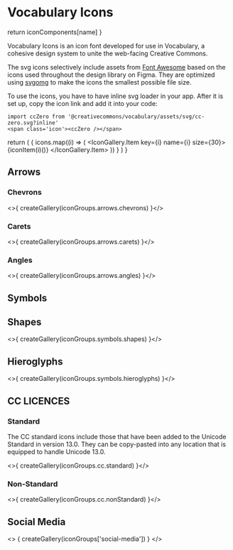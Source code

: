

<Meta title="Vocabulary SVG Icons" />

# Vocabulary Icons

  return iconComponents[name]
}

Vocabulary Icons is an icon font developed for use in Vocabulary, a cohesive design system to unite the web-facing
Creative Commons.

The svg icons selectively include assets from [Font Awesome](https://fontawesome.com) based on the icons used
throughout the design library on Figma. They are optimized using [svgomg](https://jakearchibald.github.io/svgomg/) to
make the icons the smallest possible file size.

To use the icons, you have to have inline svg loader in your app. After it is set up,
copy the icon link and add it into your code:
```
import ccZero from '@creativecommons/vocabulary/assets/svg/cc-zero.svg?inline'
<span class='icon'><ccZero /></span>
```


  return (
    <IconGallery getCopyValue={iconLink}>
      { icons.map((i) => (
        <IconGallery.Item key={i} name={i} size={30}>
          {iconItem(i)()}
        </IconGallery.Item>
        ))
      }
    </IconGallery>
  )
}

## Arrows

### Chevrons

<>{ createGallery(iconGroups.arrows.chevrons) }</>

### Carets

<>{ createGallery(iconGroups.arrows.carets) }</>

### Angles

<>{ createGallery(iconGroups.arrows.angles) }</>

## Symbols

## Shapes

<>{ createGallery(iconGroups.symbols.shapes) }</>

## Hieroglyphs

<>{ createGallery(iconGroups.symbols.hieroglyphs) }</>

## CC LICENCES

### Standard

The CC standard icons include those that have been added to the Unicode Standard in version 13.0. They can
be copy-pasted into any location that is equipped to handle Unicode 13.0.

<>{ createGallery(iconGroups.cc.standard) }</>

### Non-Standard

<>{ createGallery(iconGroups.cc.nonStandard) }</>

## Social Media

<> { createGallery(iconGroups['social-media']) } </>
